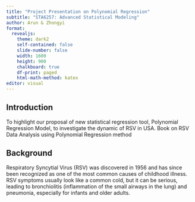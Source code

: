```yaml
---
title: "Project Presentation on Polynomial Regression"
subtitle: "STA6257: Advanced Statistical Modeling"
author: Arun & Zhongyi
format: 
  revealjs:
    theme: dark2
    self-contained: false
    slide-number: false
    width: 1600
    height: 900
    chalkboard: true
    df-print: paged
    html-math-method: katex
editor: visual
---
```


## Introduction

To highlight our proposal of new statistical regression tool, Polynomial Regression Model, to investigate the dynamic of RSV in USA. Book on RSV Data Analysis using Polynomial Regression method

## Background

Respiratory Syncytial Virus (RSV) was discovered in 1956 and has since been recognized as one of the most common causes of childhood illness. RSV symptoms usually look like a common cold, but it can be serious, leading to bronchiolitis (inflammation of the small airways in the lung) and pneumonia, especially for infants and older adults.

